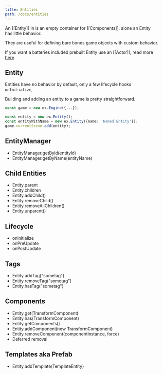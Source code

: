 ```yaml
---
title: Entities
path: /docs/entities
---
```


An [[Entity]] in is an empty container for [[Components]], alone an Entity has little behavior.

They are useful for defining bare bones game objects with custom behavior.

If you want a batteries included prebuilt Entity use an [[Actor]], read more [here](/docs/actor).

## Entity

Entities have no behavior by default, only a few lifecycle hooks `onInitialize`,

Building and adding an entity to a game is pretty straightforward.

```typescript
const game = new ex.Engine({...});

const entity = new ex.Entity();
const entityWithName = new ex.Entity({name: 'Named Entity'});
game.currentScene.add(entity);
```

## EntityManager

- EntityManager.getById(entityId)
- EntityManager.getByName(entityName)

## Child Entities

- Entity.parent
- Entity.children
- Entity.addChild()
- Entity.removeChild()
- Entity.removeAllChildren()
- Entity.unparent()

## Lifecycle

- onInitialize
- onPreUpdate
- onPostUpdate

## Tags

- Entity.addTag("sometag")
- Entity.removeTag("sometag")
- Entity.hasTag("sometag")

## Components

- Entity.get(TransformComponent)
- Entity.has(TransformComponent)
- Entity.getComponents()
- Entity.addComponent(new TransformComponent)
- Entity.removeComponent(componentInstance, force)
- Deferred removal

## Templates aka Prefab

- Entity.addTemplate(TemplateEntity)
